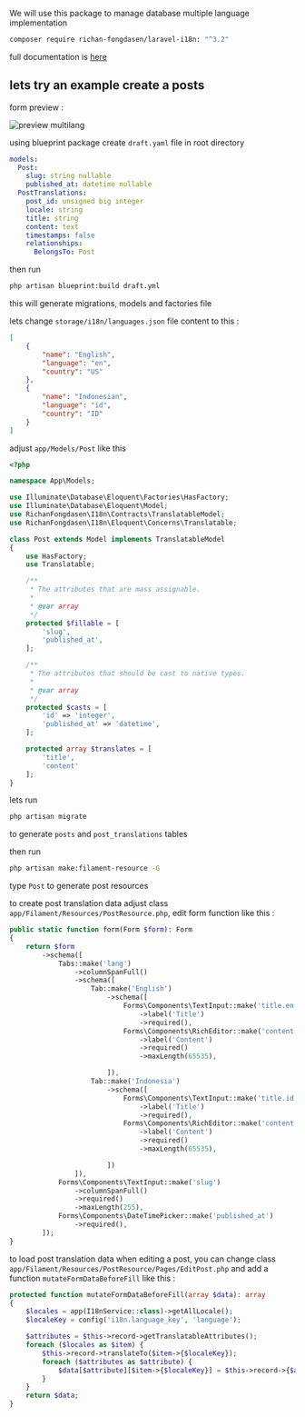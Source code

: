 We will use this package to manage database multiple language implementation

```bash
composer require richan-fongdasen/laravel-i18n: "^3.2"
```

full documentation is [here](https://laravel-i18n.richan.id/package-installation)

## lets try an example create a posts

form preview :

![preview multilang](./multilang_sc.png)

using blueprint package create `draft.yaml` file in root directory

```yaml
models:
  Post:
    slug: string nullable
    published_at: datetime nullable
  PostTranslations:
    post_id: unsigned big integer
    locale: string
    title: string
    content: text
    timestamps: false
    relationships:
      BelongsTo: Post
```

then run 

```bash
php artisan blueprint:build draft.yml
```

this will generate migrations, models and factories file

lets change `storage/i18n/languages.json` file content to this :

```json
[
    {
        "name": "English",
        "language": "en",
        "country": "US"
    },
    {
        "name": "Indonesian",
        "language": "id",
        "country": "ID"
    }
]
```

adjust `app/Models/Post` like this

```php
<?php

namespace App\Models;

use Illuminate\Database\Eloquent\Factories\HasFactory;
use Illuminate\Database\Eloquent\Model;
use RichanFongdasen\I18n\Contracts\TranslatableModel;
use RichanFongdasen\I18n\Eloquent\Concerns\Translatable;

class Post extends Model implements TranslatableModel
{
    use HasFactory;
    use Translatable;

    /**
     * The attributes that are mass assignable.
     *
     * @var array
     */
    protected $fillable = [
        'slug',
        'published_at',
    ];

    /**
     * The attributes that should be cast to native types.
     *
     * @var array
     */
    protected $casts = [
        'id' => 'integer',
        'published_at' => 'datetime',
    ];

    protected array $translates = [
        'title',
        'content'
    ];
}
```

lets run 

```bash 
php artisan migrate
```

to generate `posts` and `post_translations` tables

then run 

```bash 
php artisan make:filament-resource -G
```

type `Post` to generate post resources

to create post translation data adjust class `app/Filament/Resources/PostResource.php`, 
edit form function like this :

```php
public static function form(Form $form): Form
{
    return $form
        ->schema([
            Tabs::make('lang')
                ->columnSpanFull()
                ->schema([
                    Tab::make('English')
                        ->schema([
                            Forms\Components\TextInput::make('title.en')
                                ->label('Title')
                                ->required(),
                            Forms\Components\RichEditor::make('content.en')
                                ->label('Content')
                                ->required()
                                ->maxLength(65535),

                        ]),
                    Tab::make('Indonesia')
                        ->schema([
                            Forms\Components\TextInput::make('title.id')
                                ->label('Title')
                                ->required(),
                            Forms\Components\RichEditor::make('content.id')
                                ->label('Content')
                                ->required()
                                ->maxLength(65535),

                        ])
                ]),
            Forms\Components\TextInput::make('slug')
                ->columnSpanFull()
                ->required()
                ->maxLength(255),
            Forms\Components\DateTimePicker::make('published_at')
                ->required(),
        ]);
}
```

to load post translation data when editing a post, you can change 
class `app/Filament/Resources/PostResource/Pages/EditPost.php` and add a function `mutateFormDataBeforeFill` like this :

```php
protected function mutateFormDataBeforeFill(array $data): array
{
    $locales = app(I18nService::class)->getAllLocale();
    $localeKey = config('i18n.language_key', 'language');

    $attributes = $this->record->getTranslatableAttributes();
    foreach ($locales as $item) {
        $this->record->translateTo($item->{$localeKey});
        foreach ($attributes as $attribute) {
            $data[$attribute][$item->{$localeKey}] = $this->record->{$attribute};
        }
    }
    return $data;
}
```
